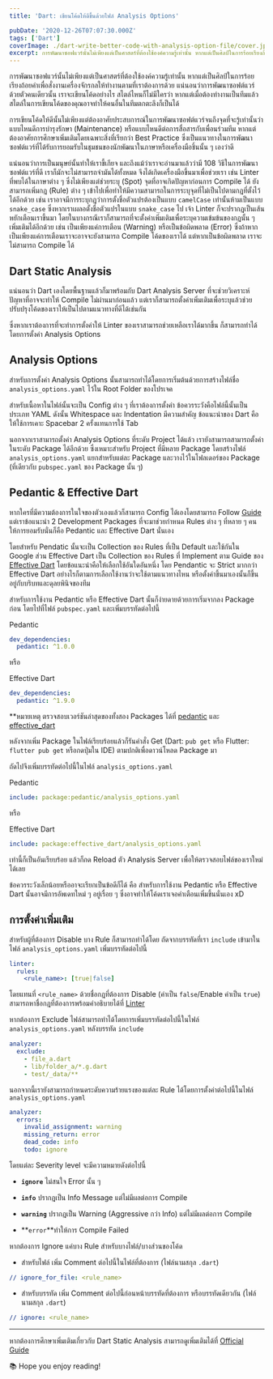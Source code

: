 ```yaml
---
title: 'Dart: เขียนโค้ดให้ดีขึ้นด้วยไฟล์ Analysis Options'

pubDate: '2020-12-26T07:07:30.000Z'
tags: ['Dart']
coverImage: ./dart-write-better-code-with-analysis-option-file/cover.jpeg
excerpt: การพัฒนาซอฟแวร์นั้นไม่เพียงแต่เป็นศาสตร์ที่ต้องใช้องค์ความรู้เท่านั้น หากแต่เป็นศิลป์ในการร้อยเรียงถ้อยคำเพื่อสั่งงานเครื่องจักรกลให้ทำงานตามที่เราต้องการด้วย แน่นอนว่าการพัฒนาซอฟต์แวร์ด้วยตัวคนเดียวนั้น เราจะเขียนโค้ดอย่างไร สไตล์ไหนก็ไม่มีใครว่า หากแต่เมื่อต้องทำงานเป็นทีมแล้ว สไตล์ในการเขียนโค้ดของคุณอาจทำให้คนอื่นในทีมตกตะลึงก็เป็นได้
---
```



การพัฒนาซอฟแวร์นั้นไม่เพียงแต่เป็นศาสตร์ที่ต้องใช้องค์ความรู้เท่านั้น หากแต่เป็นศิลป์ในการร้อยเรียงถ้อยคำเพื่อสั่งงานเครื่องจักรกลให้ทำงานตามที่เราต้องการด้วย แน่นอนว่าการพัฒนาซอฟต์แวร์ด้วยตัวคนเดียวนั้น เราจะเขียนโค้ดอย่างไร สไตล์ไหนก็ไม่มีใครว่า หากแต่เมื่อต้องทำงานเป็นทีมแล้ว สไตล์ในการเขียนโค้ดของคุณอาจทำให้คนอื่นในทีมตกตะลึงก็เป็นได้

การเขียนโค้ดให้ดีนั้นไม่เพียงแต่ต้องอาศัยประสบการณ์ในการพัฒนาซอฟต์แวร์จนถึงจุดที่จะรู้เท่านั้นว่าแบบไหนดีการบำรุงรักษา (Maintenance) หรือแบบไหนดีต่อการสื่อสารกับเพื่อนร่วมทีม หากแต่ต้องอาศัยการศึกษาเพิ่มเติมโดยเฉพาะสิ่งที่เรียกว่า Best Practice ซึ่งเป็นแนวทางในการพัฒนาซอฟต์แวร์ที่ได้รับการยอมรับในชุมชนของนักพัฒนาในภาษาหรือเครื่องมือชิ้นนั้น ๆ เองว่าดี

แน่นอนว่าการเป็นมนุษย์นั้นทำให้เราขี้เกียจ และถึงแม้ว่าเราจะอ่านมาแล้วว่ามี 108 วิธีในการพัฒนาซอฟต์แวร์ที่ดี เราก็มักจะไม่สามารถจำมันได้ทั้งหมด จึงได้เกิดเครื่องมือขึ้นมาเพื่อช่วยเรา เช่น Linter ที่พบได้ในภาษาต่าง ๆ ซึ่งไม่เพียงแต่ช่วยระบุ (Spot) จุดที่อาจเกิดปัญหาก่อนการ Compile ได้ ยังสามารถเพิ่มกฎ (Rule) ต่าง ๆ เข้าไปเพื่อทำให้มีความสามารถในการระบุจุดที่ไม่เป็นไปตามกฎที่ตั้งไว้ได้อีกด้วย เช่น เราอาจมีการระบุกฎว่าการตั้งชื่อตัวแปรต้องเป็นแบบ `camelCase` เท่านั้นห้ามเป็นแบบ `snake_case` ซึ่งหากเราเผลอตั้งชื่อตัวแปรในแบบ `snake_case` ไป เจ้า Linter ก็จะปรากฎเป็นเส้นหยักเตือนเราขึ้นมา โดยในบางกรณีเราก็สามารถที่จะตั้งค่าเพิ่มเติมเพื่อระบุความเข้มข้นของกฎนั้น ๆ เพิ่มเติมได้อีกด้วย เช่น เป็นเพียงแค่การเตือน (Warning) หรือเป็นข้อผิดพลาด (Error) ซึ่งถ้าหากเป็นเพียงแค่การเตือนเราจะอาจจะยังสามารถ Compile โค้ดของเราได้ แต่หากเป็นข้อผิดพลาด เราจะไม่สามารถ Compile ได้

## Dart Static Analysis

แน่นอนว่า Dart เองโดยพื้นฐานแล้วก็มาพร้อมกับ Dart Analysis Server ที่จะช่วยวิเคราะห์ปัญหาที่อาจจะทำให้ Compile ไม่ผ่านมาก่อนแล้ว แต่เราก็สามารถตั้งค่าเพิ่มเติมเพื่อระบุแล้วช่วยปรับปรุงโค้ดของเราให้เป็นไปตามแนวทางที่ดีได้เช่นกัน

ซึ่งหากเราต้องการที่จะทำการตั้งค่าให้ Linter ของเราสามารถช่วยเหลือเราได้มากขึ้น ก็สามารถทำได้โดยการตั้งค่า Analysis Options

## Analysis Options

สำหรับการตั้งค่า Analysis Options นั้นสามารถทำได้โดยการเริ่มต้นด้วยการสร้างไฟล์ชื่อ `analysis_options.yaml` ไว้ใน Root Folder ของโปรเจค

สำหรับเนื้อหาในไฟล์นั้นจะเป็น Config ต่าง ๆ ที่เราต้องการตั้งค่า ข้อควรระวังคือไฟล์นี้นั้นเป็นประเภท YAML ดังนั้น Whitespace และ Indentation มีความสำคัญ ข้อแนะนำของ Dart คือให้ใช้การเคาะ Spacebar 2 ครั้งแทนการใช้ Tab

นอกจากเราสามารถตั้งค่า Analysis Options ที่ระดับ Project ได้แล้ว เรายังสามารถสามารถตั้งค่าในระดับ Package ได้อีกด้วย ซึ่งเหมาะสำหรับ Project ที่มีหลาย Package โดยสร้างไฟล์ `analysis_options.yaml` แยกสำหรับแต่ละ Package และวางไว้ในโฟลเดอร์ของ Package (ที่เดียวกับ `pubspec.yaml` ของ Package นั้น ๆ)

## Pedantic & Effective Dart

หากใครที่มีความต้องการในใจของตัวเองแล้วก็สามารถ Config ได้เองโดยสามารถ Follow [Guide](https://dart.dev/guides/language/analysis-options) แต่เราข้อแนะนำ 2 Development Packages ที่จะมาช่วยกำหนด Rules ต่าง ๆ ที่หลาย ๆ คนให้การยอมรับนั่นก็คือ Pedantic และ Effective Dart นั่นเอง

โดยสำหรับ Pendatic นั้นจะเป็น Collection ของ Rules ที่เป็น Default และใช้กันใน Google ส่วน Effective Dart เป็น Collection ของ Rules ที่ Implement ตาม Guide ของ [Effective Dart](https://dart.dev/guides/language/effective-dart) โดยข้อแนะนำคือให้เลือกใช้อันใดอันหนึ่ง โดย Pendantic จะ Strict มากกว่า Effective Dart อย่างไรก็ตามการเลือกใช้งานว่าจะใช้ตามแนวทางไหน หรือตั้งค่าขึ้นมาเองนั้นก็ขึ้นอยู่กับบริบทและดุลยพินิจของทีม

สำหรับการใช้งาน Pedantic หรือ Effective Dart นั้นก็ง่ายดายด้วยการเริ่มจากลง Package ก่อน โดยไปที่ไฟล์ `pubspec.yaml` และเพิ่มบรรทัดต่อไปนี้

Pedantic

```yaml
dev_dependencies:
  pedantic: ^1.0.0
```

หรือ

Effective Dart

```yaml
dev_dependencies:
  pedantic: ^1.9.0
```

\*\*หมายเหตุ ตรวจสอบเวอร์ชันล่าสุดของทั้งสอง Packages ได้ที่ [pedantic](https://pub.dev/packages/pedantic) และ [effective_dart](https://pub.dev/packages/effective_dart)

หลังจากเพิ่ม Package ในไฟล์เรียบร้อยแล้วก็รันคำสั่ง Get (Dart: `pub get` หรือ Flutter: `flutter pub get` หรือกดปุ่มใน IDE) ตามปกติเพื่อดาวน์โหลด Package มา

ถัดไปจึงเพิ่มบรรทัดต่อไปนี้ในไฟล์ `analysis_options.yaml`

Pedantic

```yaml
include: package:pedantic/analysis_options.yaml
```

หรือ

Effective Dart

```yaml
include: package:effective_dart/analysis_options.yaml
```

เท่านี้ก็เป็นอันเรียบร้อย แล้วก็กด Reload ตัว Analysis Server เพื่อให้ตรวจสอบไฟล์ของเราใหม่ได้เลย

ข้อควรระวังเล็กน้อยหรืออาจะเรียกเป็นข้อดีก็ได้ คือ สำหรับการใช้งาน Pedantic หรือ Effective Dart นั้นอาจมีการอัพเดทใหม่ ๆ อยู่เรื่อย ๆ ซึ่งอาจทำให้โค้ดเราเจอคำเตือนเพิ่มขึ้นนั่นเอง xD

## การตั้งค่าเพิ่มเติม

สำหรับผู้ที่ต้องการ Disable บาง Rule ก็สามารถทำได้โดย ถัดจากบรรทัดที่เรา `include` เข้ามาในไฟล์ `analysis_options.yaml` เพิ่มบรรทัดต่อไปนี้

```yaml
linter:
  rules:
    <rule_name>: [true|false]
```

โดยแทนที่ `<rule_name>` ด้วยชื่อกฎที่ต้องการ Disable (ค่าเป็น `false`/Enable ค่าเป็น `true`) สามารถหาชื่อกฎที่ต้องการพร้อมคำอธิบายได้ที่ [Linter](https://dart-lang.github.io/linter/lints/)

หากต้องการ Exclude ไฟล์สามารถทำได้โดยการเพิ่มบรรทัดต่อไปนี้ในไฟล์ `analysis_options.yaml` หลังบรรทัด `include`

```yaml
analyzer:
  exclude:
    - file_a.dart
    - lib/folder_a/*.g.dart
    - test/_data/**
```

นอกจากนี้เรายังสามารถกำหนดระดับความร้ายแรงของแต่ละ Rule ได้โดยการตั้งค่าต่อไปนี้ในไฟล์ `analysis_options.yaml`

```yaml
analyzer:
  errors:
    invalid_assignment: warning
    missing_return: error
    dead_code: info
    todo: ignore
```

โดยแต่ละ Severity level จะมีความหมายดังต่อไปนี้

- **`ignore`** ไม่สนใจ Error นั้น ๆ

- **`info`** ปรากฎเป็น Info Message แต่ไม่มีผลต่อการ Compile

- **`warning`** ปรากฎเป็น Warning (Aggressive กว่า Info) แต่ไม่มีผลต่อการ Compile

- **`error`**ทำให้การ Compile Failed

หากต้องการ Ignore แค่บาง Rule สำหรับบางไฟล์/บางส่วนของโค้ด

- สำหรับไฟล์ เพิ่ม Comment ต่อไปนี้ในไฟล์ที่ต้องการ (ไฟล์นามสกุล `.dart`)

```yaml
// ignore_for_file: <rule_name>
```

- สำหรับบรรทัด เพิ่ม Comment ต่อไปนี้ก่อนหน้าบรรทัดที่ต้องการ หรือบรรทัดเดียวกัน (ไฟล์นามสกุล `.dart`)

```yaml
// ignore: <rule_name>
```

---

หากต้องการศึกษาเพิ่มเติมเกี่ยวกับ Dart Static Analysis สามารถดูเพิ่มเติมได้ที่ [Official Guide](https://dart.dev/guides/language/analysis-options)

<Callout type="tip" title="Thanks for reading">
  📚 Hope you enjoy reading!
</Callout>
